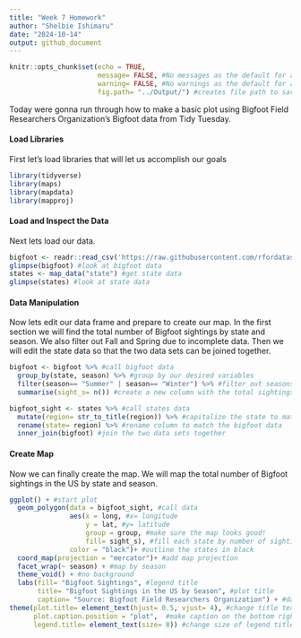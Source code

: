 ```yaml
---
title: "Week 7 Homework"
author: "Shelbie Ishimaru"
date: "2024-10-14"
output: github_document
---
```


```r
knitr::opts_chunk$set(echo = TRUE, 
                      message= FALSE, #No messages as the default for all code chunks
                      warning= FALSE, #No warnings as the default for all code chunks
                      fig.path= "../Output/") #creates file path to save all plots 
```
Today were gonna run through how to make a basic plot using Bigfoot Field Researchers Organization's Bigfoot data from Tidy Tuesday.

#### Load Libraries
First let's load libraries that will let us accomplish our goals
```r
library(tidyverse) 
library(maps)
library(mapdata)
library(mapproj)
```

#### Load and Inspect the Data
Next lets load our data.
```r
bigfoot <- readr::read_csv('https://raw.githubusercontent.com/rfordatascience/tidytuesday/master/data/2022/2022-09-13/bigfoot.csv') #read in bigfoot data from tidy tuesday
glimpse(bigfoot) #look at bigfoot data
states <- map_data("state") #get state data
glimpse(states) #look at state data
```

#### Data Manipulation
Now lets edit our data frame and prepare to create our map. In the first section we will find the total number of Bigfoot sightings by state and season. We also filter out Fall and Spring due to incomplete data. Then we will edit the state data so that the two data sets can be joined together.
```r
bigfoot <- bigfoot %>% #call bigfoot data
  group_by(state, season) %>% #group by our desired variables
  filter(season== "Summer" | season== "Winter") %>% #filter out seasons with incomplete data sets
  summarise(sight_s= n()) #create a new column with the total sightings by state and season

bigfoot_sight <- states %>% #call states data
  mutate(region= str_to_title(region)) %>% #capitalize the state to match bigfoot data
  rename(state= region) %>% #rename column to match the bigfoot data
  inner_join(bigfoot) #join the two data sets together
```

#### Create Map
Now we can finally create the map. We will map the total number of Bigfoot sightings in the US by state and season.
```r
ggplot() + #start plot
  geom_polygon(data = bigfoot_sight, #call data
               aes(x = long, #x= longitude
                   y = lat, #y= latitude 
                   group = group, #make sure the map looks good!
                   fill= sight_s), #fill each state by number of sightings per season
               color = "black")+ #outline the states in black
  coord_map(projection = "mercator")+ #add map projection
  facet_wrap(~ season) + #map by season
  theme_void() + #no background
  labs(fill= "Bigfoot Sightings", #legend title
       title= "Bigfoot Sightings in the US by Season", #plot title
       caption= "Source: Bigfoot Field Researchers Organization") + #data source
theme(plot.title= element_text(hjust= 0.5, vjust= 4), #change title text size
      plot.caption.position = "plot",  #make caption on the bottom right of the page
      legend.title= element_text(size= 8)) #change size of legend title
  
```
